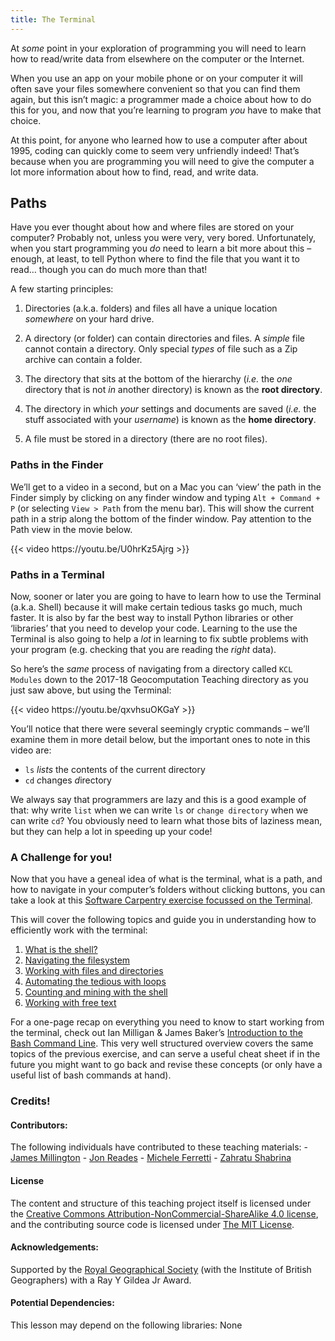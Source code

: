 ```yaml
---
title: The Terminal
---
```


At _some_ point in your exploration of programming you will need to learn how to read/write data from elsewhere on the computer or the Internet. 

When you use an app on your mobile phone or on your computer it will often save your files somewhere convenient so that you can find them again, but this isn't magic: a programmer made a choice about how to do this for you, and now that you're learning to program _you_ have to make that choice.

At this point, for anyone who learned how to use a computer after about 1995, coding can quickly come to seem very unfriendly indeed! That's because when you are programming you will need to give the computer a lot more information about how to find, read, and write data. 

## Paths

Have you ever thought about how and where files are stored on your computer? Probably not, unless you were very, very bored. Unfortunately, when you start programming you _do_ need to learn a bit more about this -- enough, at least, to tell Python where to find the file that you want it to read... though you can do much more than that!

A few starting principles:

1. Directories (a.k.a. folders) and files all have a unique location _somewhere_ on your hard drive.

2. A directory (or folder) can contain directories and files. A _simple_ file cannot contain a directory. Only special _types_ of file such as a Zip archive can contain a folder.

3. The directory that sits at the bottom of the hierarchy (_i.e._ the _one_ directory that is not _in_ another directory) is known as the **root directory**.

4. The directory in which _your_ settings and documents are saved (_i.e._ the stuff associated with your *username*) is known as the **home directory**.

5. A file must be stored in a directory (there are no root files).

### Paths in the Finder

We'll get to a video in a second, but on a Mac you can 'view' the path in the Finder simply by clicking on any finder window and typing `Alt + Command + P` (or selecting `View > Path` from the menu bar). This will show the current path in a strip along the bottom of the finder window. Pay attention to the Path view in the movie below.

{{< video https://youtu.be/U0hrKz5Ajrg >}}

### Paths in a Terminal

Now, sooner or later you are going to have to learn how to use the Terminal (a.k.a. Shell) because it will make certain tedious tasks go much, much faster. It is also by far the best way to install Python libraries or other 'libraries' that you need to develop your code. Learning to the use the Terminal is also going to help a _lot_ in learning to fix subtle problems with your program (e.g. checking that you are reading the _right_ data). 

So here's the _same_ process of navigating from a directory called `KCL Modules` down to the 2017-18 Geocomputation Teaching directory as you just saw above, but using the Terminal:

{{< video https://youtu.be/qxvhsuOKGaY >}}

You'll notice that there were several seemingly cryptic commands -- we'll examine them in more detail below, but the important ones to note in this video are:

- `ls` *lists* the contents of the current directory
- `cd` *c*hanges *d*irectory

We always say that programmers are lazy and this is a good example of that: why write `list` when we can write `ls` or `change directory` when we can write `cd`? You obviously need to learn what those bits of laziness mean, but they can help a lot in speeding up your code!

### A Challenge for you!
Now that you have a geneal idea of what is the terminal, what is a path, and how to navigate in your computer's folders without clicking buttons, you can take a look at this [Software Carpentry exercise focussed on the Terminal](https://librarycarpentry.org/lc-shell/).

This will cover the following topics and guide you in understanding how to efficiently work with the terminal:

1. [What is the shell?](https://librarycarpentry.org/lc-shell/01-intro-shell.html)
2. [Navigating the filesystem](https://librarycarpentry.org/lc-shell/02-navigating-the-filesystem.html)
3. [Working with files and directories](https://librarycarpentry.org/lc-shell/03-working-with-files-and-folders.html)
4. [Automating the tedious with loops](https://librarycarpentry.org/lc-shell/04-loops.html)
5. [Counting and mining with the shell](https://librarycarpentry.org/lc-shell/05-counting-mining.html)
6. [Working with free text](https://librarycarpentry.org/lc-shell/06-free-text.html)

For a one-page recap on everything you need to know to start working from the terminal, check out Ian Milligan & James Baker's [Introduction to the Bash Command Line](https://doi.org/10.46430/phen0037). This very well structured overview covers the same topics of the previous exercise, and can serve a useful cheat sheet if in the future you might want to go back and revise these concepts (or only have a useful list of bash commands at hand).

### Credits!

#### Contributors:
The following individuals have contributed to these teaching materials: 
- [James Millington](https://github.com/jamesdamillington)
- [Jon Reades](https://github.com/jreades)
- [Michele Ferretti](https://github.com/miccferr)
- [Zahratu Shabrina](https://github.com/zarashabrina)

#### License
The content and structure of this teaching project itself is licensed under the [Creative Commons Attribution-NonCommercial-ShareAlike 4.0 license](https://creativecommons.org/licenses/by-nc-sa/4.0/), and the contributing source code is licensed under [The MIT License](https://opensource.org/licenses/mit-license.php).

#### Acknowledgements:
Supported by the [Royal Geographical Society](https://www.rgs.org/HomePage.htm) (with the Institute of British Geographers) with a Ray Y Gildea Jr Award.

#### Potential Dependencies:
This lesson may depend on the following libraries: None